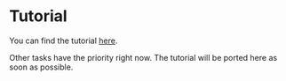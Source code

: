 
<Head>
  <title>Tuono - Tutorial intro</title>
</Head>


<Breadcrumbs>
		<Element label="Tutorial"/>
</Breadcrumbs>

# Tutorial

You can find the tutorial [here](https://github.com/Valerioageno/tuono/blob/main/docs/tutorial.md).

Other tasks have the priority right now. The tutorial will be ported here as soon as possible.


